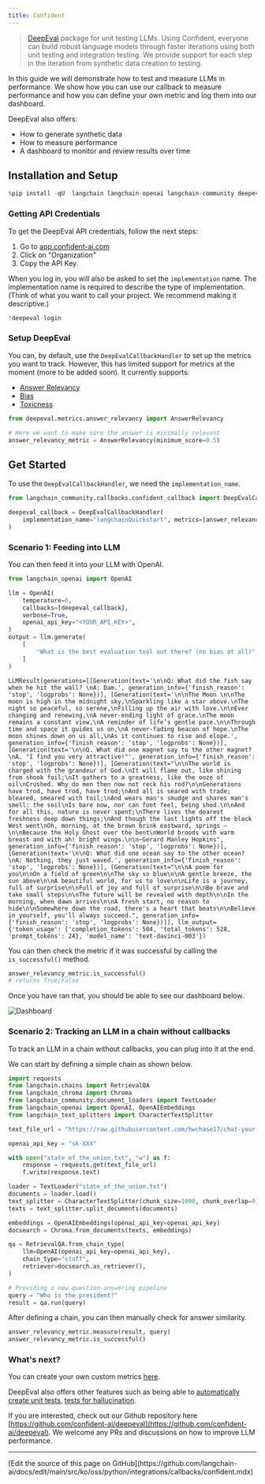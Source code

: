 ```yaml
---
title: Confident
---
```


>[DeepEval](https://confident-ai.com) package for unit testing LLMs.
> Using Confident, everyone can build robust language models through faster iterations
> using both unit testing and integration testing. We provide support for each step in the iteration
> from synthetic data creation to testing.

In this guide we will demonstrate how to test and measure LLMs in performance. We show how you can use our callback to measure performance and how you can define your own metric and log them into our dashboard.

DeepEval also offers:

- How to generate synthetic data
- How to measure performance
- A dashboard to monitor and review results over time

## Installation and Setup

```python
%pip install -qU  langchain langchain-openai langchain-community deepeval langchain-chroma
```

### Getting API Credentials

To get the DeepEval API credentials, follow the next steps:

1. Go to [app.confident-ai.com](https://app.confident-ai.com)
2. Click on "Organization"
3. Copy the API Key.

When you log in, you will also be asked to set the `implementation` name. The implementation name is required to describe the type of implementation. (Think of what you want to call your project. We recommend making it descriptive.)

```python
!deepeval login
```

### Setup DeepEval

You can, by default, use the `DeepEvalCallbackHandler` to set up the metrics you want to track. However, this has limited support for metrics at the moment (more to be added soon). It currently supports:

- [Answer Relevancy](https://docs.confident-ai.com/docs/measuring_llm_performance/answer_relevancy)
- [Bias](https://docs.confident-ai.com/docs/measuring_llm_performance/debias)
- [Toxicness](https://docs.confident-ai.com/docs/measuring_llm_performance/non_toxic)

```python
from deepeval.metrics.answer_relevancy import AnswerRelevancy

# Here we want to make sure the answer is minimally relevant
answer_relevancy_metric = AnswerRelevancy(minimum_score=0.5)
```

## Get Started

To use the `DeepEvalCallbackHandler`, we need the `implementation_name`.

```python
from langchain_community.callbacks.confident_callback import DeepEvalCallbackHandler

deepeval_callback = DeepEvalCallbackHandler(
    implementation_name="langchainQuickstart", metrics=[answer_relevancy_metric]
)
```

### Scenario 1: Feeding into LLM

You can then feed it into your LLM with OpenAI.

```python
from langchain_openai import OpenAI

llm = OpenAI(
    temperature=0,
    callbacks=[deepeval_callback],
    verbose=True,
    openai_api_key="<YOUR_API_KEY>",
)
output = llm.generate(
    [
        "What is the best evaluation tool out there? (no bias at all)",
    ]
)
```

```output
LLMResult(generations=[[Generation(text='\n\nQ: What did the fish say when he hit the wall? \nA: Dam.', generation_info={'finish_reason': 'stop', 'logprobs': None})], [Generation(text='\n\nThe Moon \n\nThe moon is high in the midnight sky,\nSparkling like a star above.\nThe night so peaceful, so serene,\nFilling up the air with love.\n\nEver changing and renewing,\nA never-ending light of grace.\nThe moon remains a constant view,\nA reminder of life’s gentle pace.\n\nThrough time and space it guides us on,\nA never-fading beacon of hope.\nThe moon shines down on us all,\nAs it continues to rise and elope.', generation_info={'finish_reason': 'stop', 'logprobs': None})], [Generation(text='\n\nQ. What did one magnet say to the other magnet?\nA. "I find you very attractive!"', generation_info={'finish_reason': 'stop', 'logprobs': None})], [Generation(text="\n\nThe world is charged with the grandeur of God.\nIt will flame out, like shining from shook foil;\nIt gathers to a greatness, like the ooze of oil\nCrushed. Why do men then now not reck his rod?\n\nGenerations have trod, have trod, have trod;\nAnd all is seared with trade; bleared, smeared with toil;\nAnd wears man's smudge and shares man's smell: the soil\nIs bare now, nor can foot feel, being shod.\n\nAnd for all this, nature is never spent;\nThere lives the dearest freshness deep down things;\nAnd though the last lights off the black West went\nOh, morning, at the brown brink eastward, springs —\n\nBecause the Holy Ghost over the bent\nWorld broods with warm breast and with ah! bright wings.\n\n~Gerard Manley Hopkins", generation_info={'finish_reason': 'stop', 'logprobs': None})], [Generation(text='\n\nQ: What did one ocean say to the other ocean?\nA: Nothing, they just waved.', generation_info={'finish_reason': 'stop', 'logprobs': None})], [Generation(text="\n\nA poem for you\n\nOn a field of green\n\nThe sky so blue\n\nA gentle breeze, the sun above\n\nA beautiful world, for us to love\n\nLife is a journey, full of surprise\n\nFull of joy and full of surprise\n\nBe brave and take small steps\n\nThe future will be revealed with depth\n\nIn the morning, when dawn arrives\n\nA fresh start, no reason to hide\n\nSomewhere down the road, there's a heart that beats\n\nBelieve in yourself, you'll always succeed.", generation_info={'finish_reason': 'stop', 'logprobs': None})]], llm_output={'token_usage': {'completion_tokens': 504, 'total_tokens': 528, 'prompt_tokens': 24}, 'model_name': 'text-davinci-003'})
```

You can then check the metric if it was successful by calling the `is_successful()` method.

```python
answer_relevancy_metric.is_successful()
# returns True/False
```

Once you have ran that, you should be able to see our dashboard below.

![Dashboard](https://docs.confident-ai.com/assets/images/dashboard-screenshot-b02db73008213a211b1158ff052d969e.png)

### Scenario 2: Tracking an LLM in a chain without callbacks

To track an LLM in a chain without callbacks, you can plug into it at the end.

We can start by defining a simple chain as shown below.

```python
import requests
from langchain.chains import RetrievalQA
from langchain_chroma import Chroma
from langchain_community.document_loaders import TextLoader
from langchain_openai import OpenAI, OpenAIEmbeddings
from langchain_text_splitters import CharacterTextSplitter

text_file_url = "https://raw.githubusercontent.com/hwchase17/chat-your-data/master/state_of_the_union.txt"

openai_api_key = "sk-XXX"

with open("state_of_the_union.txt", "w") as f:
    response = requests.get(text_file_url)
    f.write(response.text)

loader = TextLoader("state_of_the_union.txt")
documents = loader.load()
text_splitter = CharacterTextSplitter(chunk_size=1000, chunk_overlap=0)
texts = text_splitter.split_documents(documents)

embeddings = OpenAIEmbeddings(openai_api_key=openai_api_key)
docsearch = Chroma.from_documents(texts, embeddings)

qa = RetrievalQA.from_chain_type(
    llm=OpenAI(openai_api_key=openai_api_key),
    chain_type="stuff",
    retriever=docsearch.as_retriever(),
)

# Providing a new question-answering pipeline
query = "Who is the president?"
result = qa.run(query)
```

After defining a chain, you can then manually check for answer similarity.

```python
answer_relevancy_metric.measure(result, query)
answer_relevancy_metric.is_successful()
```

### What's next?

You can create your own custom metrics [here](https://docs.confident-ai.com/docs/quickstart/custom-metrics).

DeepEval also offers other features such as being able to [automatically create unit tests](https://docs.confident-ai.com/docs/quickstart/synthetic-data-creation), [tests for hallucination](https://docs.confident-ai.com/docs/measuring_llm_performance/factual_consistency).

If you are interested, check out our Github repository here [https://github.com/confident-ai/deepeval](https://github.com/confident-ai/deepeval). We welcome any PRs and discussions on how to improve LLM performance.

---

<Callout icon="pen-to-square" iconType="regular">
  [Edit the source of this page on GitHub](https://github.com/langchain-ai/docs/edit/main/src/ko/oss/python/integrations/callbacks/confident.mdx)
</Callout>

